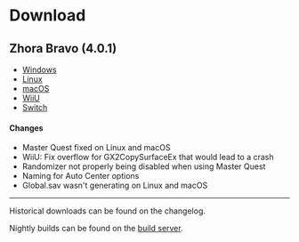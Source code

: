 

<h1 className="text-center">Download</h1>

## Zhora Bravo (4.0.1)

- <a href="https://downloads.shipofharkinian.com/SoH-Zhora-Bravo-Win64.zip" target="_blank">Windows</a>
- <a href="https://downloads.shipofharkinian.com/SoH-Zhora-Bravo-Linux.zip" target="_blank">Linux</a>
- <a href="https://downloads.shipofharkinian.com/SoH-Zhora-Bravo-Mac.zip" target="_blank">macOS</a>
- <a href="https://downloads.shipofharkinian.com/SoH-Zhora-Bravo-WiiU.zip" target="_blank">WiiU</a>
- <a href="https://downloads.shipofharkinian.com/SoH-Zhora-Bravo-Switch.zip" target="_blank">Switch</a>

#### Changes

- Master Quest fixed on Linux and macOS
- WiiU: Fix overflow for GX2CopySurfaceEx that would lead to a crash
- Randomizer not properly being disabled when using Master Quest
- Naming for Auto Center options
- Global.sav wasn't generating on Linux and macOS

---

Historical downloads can be found on the <Link href="/changelog"><a>changelog</a></Link>.

Nightly builds can be found on the [build server](https://builds.shipofharkinian.com/job/SoH_Multibranch/job/develop/).
